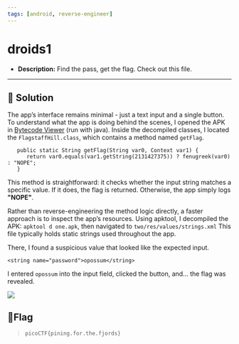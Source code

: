 ---
tags: [android, reverse-engineer]
---
# droids1

- **Description:** Find the pass, get the flag. Check out this file.

---

## 🔎 Solution
The app’s interface remains minimal - just a text input and a single button.
To understand what the app is doing behind the scenes, I opened the APK in [Bytecode Viewer](https://github.com/Konloch/bytecode-viewer) (run with java). 
Inside the decompiled classes, I located the `FlagstaffHill.class`, which contains a method named `getFlag`.
```
   public static String getFlag(String var0, Context var1) {
      return var0.equals(var1.getString(2131427375)) ? fenugreek(var0) : "NOPE";
   }
```
This method is straightforward: it checks whether the input string matches a specific value. 
If it does, the flag is returned. Otherwise, the app simply logs **"NOPE"**.


Rather than reverse-engineering the method logic directly, a faster approach is to inspect the app’s resources. 
Using apktool, I decompiled the APK: `apktool d one.apk`, then navigated to `two/res/values/strings.xml`
This file typically holds static strings used throughout the app. 


There, I found a suspicious value that looked like the expected input.
```
<string name="password">opossum</string>
```
I entered `opossum` into the input field, clicked the button, and... the flag was revealed.
<div style={{ width: '50%', margin: '0 auto' }}>
  <img src={require("./image.png").default} style={{ width: '100%', height: 'auto' }} />
</div>

## 🚩Flag
> `picoCTF{pining.for.the.fjords}`
